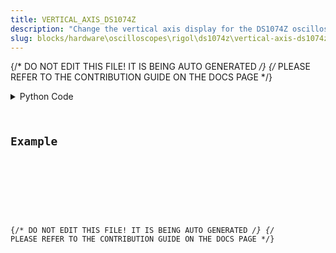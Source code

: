 ```yaml
---
title: VERTICAL_AXIS_DS1074Z
description: "Change the vertical axis display for the DS1074Z oscilloscope."
slug: blocks/hardware\oscilloscopes\rigol\ds1074z\vertical-axis-ds1074z
---
```


{/* DO NOT EDIT THIS FILE! IT IS BEING AUTO GENERATED */}
{/* PLEASE REFER TO THE CONTRIBUTION GUIDE ON THE DOCS PAGE */}


<PythonDocsDisplay docstring={docstring} />
<details>
<summary>Python Code</summary>



<Code code={pythonCode} lang="py" wrap theme="dracula" />

[Find this Flojoy Block on GitHub](https://github.com/flojoy-ai/blocks/blob/main/blocks/HARDWARE\OSCILLOSCOPES\RIGOL\DS1074Z\VERTICAL_AXIS_DS1074Z/VERTICAL_AXIS_DS1074Z.py)

</details>

## Example


<GetHelpWidget />


<AppDisplay app={app} blockName="VERTICAL_AXIS_DS1074Z" client:visible />


<Example />

{/* DO NOT EDIT THIS FILE! IT IS BEING AUTO GENERATED */}
{/* PLEASE REFER TO THE CONTRIBUTION GUIDE ON THE DOCS PAGE */}
